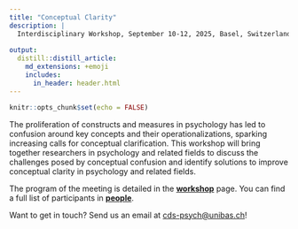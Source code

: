```yaml
---
title: "Conceptual Clarity"
description: |
  Interdisciplinary Workshop, September 10-12, 2025, Basel, Switzerland. 
  
output: 
  distill::distill_article:
    md_extensions: +emoji
    includes:
      in_header: header.html
---
```


```r
knitr::opts_chunk$set(echo = FALSE)

```

The proliferation of constructs and measures in psychology has led to confusion around key concepts and their operationalizations, sparking increasing calls for conceptual clarification. This workshop will bring together researchers in psychology and related fields to discuss the challenges posed by conceptual confusion and identify solutions to improve conceptual clarity in psychology and related fields.

The program of the meeting is detailed in the **[workshop](workshop.html)** page. You can find a full list of participants in **[people](people.html)**.

<aside>
Want to get in touch? Send us an email at [cds-psych@unibas.ch](mailto:cds-psych@unibas.ch)!
</aside>
